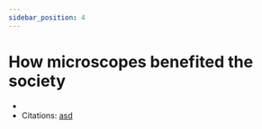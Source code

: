 ```yaml
---
sidebar_position: 4
---
```

# How microscopes benefited the society
- 
- Citations: [asd](https://www.britannica.com/science/bacteria/Evolution-of-bacteria)


